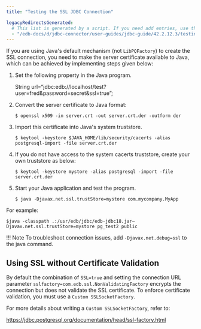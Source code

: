 ```yaml
---
title: "Testing the SSL JDBC Connection"

legacyRedirectsGenerated:
  # This list is generated by a script. If you need add entries, use the `legacyRedirects` key.
  - "/edb-docs/d/jdbc-connector/user-guides/jdbc-guide/42.2.12.3/testing_the_ssl_jdbc_connection.html"
---
```


<div id="testing_the_ssl_jdbc_connection" class="registered_link"></div>

If you are using Java's default mechanism (not `LibPQFactory`) to create the SSL connection, you need to make the server certificate available to Java, which can be achieved by implementing steps given below:

1.  Set the following property in the Java program.

    String url=“jdbc:edb://localhost/test?user=fred&password=secret&ssl=true”;

2.  Convert the server certificate to Java format:

    `$ openssl x509 -in server.crt -out server.crt.der -outform der`

3.  Import this certificate into Java's system truststore.

    ```text
    $ keytool -keystore $JAVA_HOME/lib/security/cacerts -alias postgresql-import -file server.crt.der
    ```

4.  If you do not have access to the system cacerts truststore, create your own truststore as below:

    ```text
    $ keytool -keystore mystore -alias postgresql -import -file server.crt.der
    ```

5.  Start your Java application and test the program.

    ```text
    $ java -Djavax.net.ssl.trustStore=mystore com.mycompany.MyApp
    ```

For example:

```text
$java -classpath .:/usr/edb/jdbc/edb-jdbc18.jar–
Djavax.net.ssl.trustStore=mystore pg_test2 public
```

!!! Note
    To troubleshoot connection issues, add `-Djavax.net.debug=ssl` to the java command.

## Using SSL without Certificate Validation

By default the combination of `SSL=true` and setting the connection URL parameter `sslfactory=com.edb.ssl.NonValidatingFactory` encrypts the connection but does not validate the SSL certificate. To enforce certificate validation, you must use a `Custom SSLSocketFactory`.

For more details about writing a `Custom SSLSocketFactory`, refer to:

 <https://jdbc.postgresql.org/documentation/head/ssl-factory.html>
